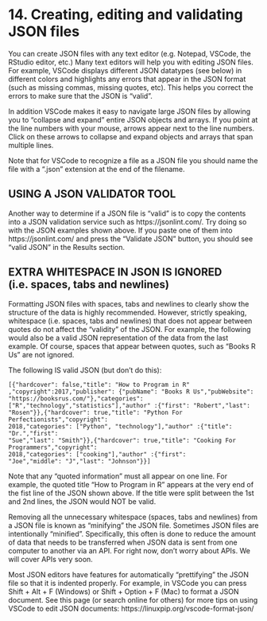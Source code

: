 # <yrChapterNumber>14. </yrChapterNumber> Creating, editing and validating JSON files

You can create JSON files with any text editor (e.g. Notepad, VSCode, the RStudio editor, etc.) Many text editors will help you with editing JSON files. For example, VSCode displays different JSON datatypes (see below) in different colors and highlights any errors that appear in the JSON format (such as missing commas, missing quotes, etc). This helps you correct the errors to make sure that the JSON is "valid". 

In addition VSCode makes it easy to navigate large JSON files by allowing you to "collapse and expand" entire JSON objects and arrays. If you point at the line numbers with your mouse, arrows appear next to the line numbers.  Click on these arrows to collapse and expand objects and arrays that span multiple lines.

Note that for VSCode to recognize a file as a JSON file you should name the file with a ".json" extension at the end of the filename.

## USING A JSON VALIDATOR TOOL
 
Another way to determine if a JSON file is "valid" is to copy the contents into a JSON validation service such as https://jsonlint.com/. Try doing so with the JSON examples shown above. If you paste one of them into
https://jsonlint.com/  and press the "Validate JSON" button, you should see "valid JSON" in the Results section.
 
 
## EXTRA WHITESPACE IN JSON IS IGNORED (i.e. spaces, tabs and newlines)
 
Formatting JSON files with spaces, tabs and newlines to clearly show the structure of the data is highly recommended. However, strictly speaking, whitespace (i.e. spaces, tabs and newlines) that does not appear between quotes do not affect the "validity" of the JSON. For example, the following would also be a valid
JSON representation of the data from the last example. Of course, spaces that appear between quotes, such as "Books R Us" are not ignored.
 
The following IS valid JSON (but don't do this):
 
```
[{"hardcover": false,"title": "How to Program in R"
,"copyright":2017,"publisher": {"pubName": "Books R Us","pubWebsite":
"https://booksrus.com/"},"categories":
["R","technology","statistics"],"author" :{"first": "Robert","last":
"Rosen"}},{"hardcover": true,"title": "Python For Perfectionists","copyright":
2018,"categories": ["Python", "technology"],"author" :{"title": "Dr.","first":
"Sue","last": "Smith"}},{"hardcover": true,"title": "Cooking For Programmers","copyright":
2018,"categories": ["cooking"],"author" :{"first":
"Joe","middle": "J","last": "Johnson"}}]
```

Note that any "quoted information" must all appear on one line. For example, the quoted title "How to Program in R" appears at the very end of the fist line of the JSON shown above. If the title were split between the 1st and 2nd lines, the JSON would NOT be valid.

Removing all the unnecessary whitespace (spaces, tabs and newlines) from a JSON file is known as "minifying" the JSON file. Sometimes JSON files are intentionally "minified". Specifically, this often is done to reduce the amount of data that needs to be transferred when JSON data is sent from one computer to another via an API. For right now, don't worry about APIs. We will cover APIs very soon.
 
Most JSON editors have features for automatically "prettifying" the JSON file so that it is indented properly. For example, in VSCode you can press Shift + Alt + F (Windows) or Shift + Option + F (Mac) to format a JSON document. See this page (or search online for others) for more tips on using VSCode to edit
JSON documents: https://linuxpip.org/vscode-format-json/
